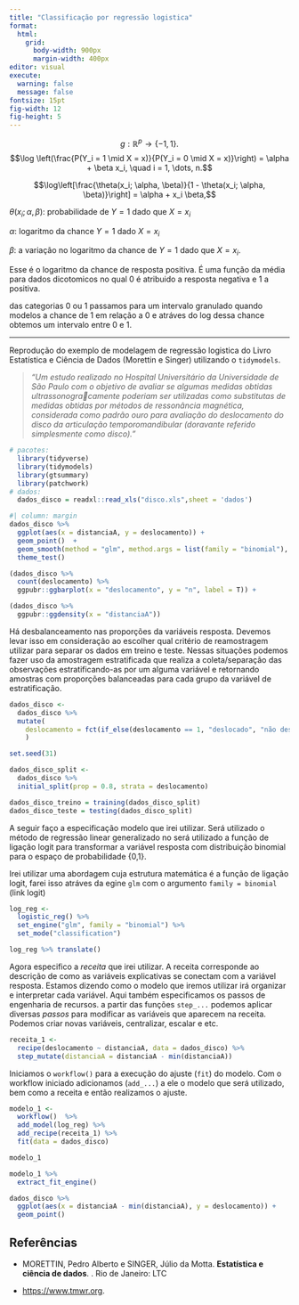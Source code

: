 ```yaml
---
title: "Classificação por regressão logistica"
format: 
  html:
    grid: 
      body-width: 900px
      margin-width: 400px
editor: visual
execute: 
  warning: false
  message: false
fontsize: 15pt
fig-width: 12
fig-height: 5
---
```


$$g: \mathbb{R}^p \to \{-1, 1\}.$$ $$\log \left(\frac{P(Y_i = 1 \mid X = x)}{P(Y_i = 0 \mid X = x)}\right) = \alpha + \beta x_i, \quad i = 1, \dots, n.$$

$$\log\left[\frac{\theta(x_i; \alpha, \beta)}{1 - \theta(x_i; \alpha, \beta)}\right] = \alpha + x_i \beta,$$

$\theta(x_i; \alpha, \beta)$: probabilidade de $Y = 1$ dado que $X = x_i$

$\alpha$: logaritmo da chance $Y=1$ dado $X = x_i$

$\beta$: a variação no logaritmo da chance de $Y =1$ dado que $X = x_i$.

Esse é o logaritmo da chance de resposta positiva. É uma função da média para dados dicotomicos no qual 0 é atribuido a resposta negativa e 1 a positiva.

das categorias 0 ou 1 passamos para um intervalo granulado quando modelos a chance de 1 em relação a 0 e atráves do log dessa chance obtemos um intervalo entre 0 e 1.

---

Reprodução do exemplo de modelagem de regressão logistica do Livro Estatística e Ciência de Dados (Morettin e Singer) utilizando o `tidymodels`.

> *"Um estudo realizado no Hospital Universitário da Universidade de São Paulo com o objetivo de avaliar se algumas medidas obtidas ultrassonogracamente poderiam ser utilizadas como substitutas de medidas obtidas por métodos de ressonância magnética, considerada como padrão ouro para avaliação do deslocamento do disco da articulação temporomandibular (doravante referido simplesmente como disco)."*

```r
# pacotes:
  library(tidyverse)
  library(tidymodels)
  library(gtsummary)
  library(patchwork)
# dados:
  dados_disco = readxl::read_xls("disco.xls",sheet = 'dados')
```

```r
#| column: margin
dados_disco %>% 
  ggplot(aes(x = distanciaA, y = deslocamento)) + 
  geom_point()  + 
  geom_smooth(method = "glm", method.args = list(family = "binomial"), se = FALSE, color = "darkorange") + 
  theme_test()
```

```r

(dados_disco %>% 
  count(deslocamento) %>% 
  ggpubr::ggbarplot(x = "deslocamento", y = "n", label = T)) + 

(dados_disco %>% 
  ggpubr::ggdensity(x = "distanciaA"))
```

Há desbalanceamento nas proporções da variáveis resposta. Devemos levar isso em consideração ao escolher qual critério de reamostragem utilizar para separar os dados em treino e teste. Nessas situações podemos fazer uso da amostragem estratificada que realiza a coleta/separação das observações estratificando-as por um alguma variável e retornando amostras com proporções balanceadas para cada grupo da variável de estratificação.

```r
dados_disco <-  
  dados_disco %>% 
  mutate(
    deslocamento = fct(if_else(deslocamento == 1, "deslocado", "não deslocado"), levels = c("não deslocado", "deslocado")),
    ) 
```

```r
set.seed(31)

dados_disco_split <- 
  dados_disco %>% 
  initial_split(prop = 0.8, strata = deslocamento)

dados_disco_treino = training(dados_disco_split)
dados_disco_teste = testing(dados_disco_split)
```

A seguir faço a especificação modelo que irei utilizar. Será utilizado o método de regressão linear generalizado no será utilizado a função de ligação logit para transformar a variável resposta com distribuição binomial para o espaço de probabilidade {0,1}.

Irei utilizar uma abordagem cuja estrutura matemática é a função de ligação logit, farei isso atráves da egine `glm` com o argumento `family = binomial` (link logit)

```r
log_reg <- 
  logistic_reg() %>% 
  set_engine("glm", family = "binomial") %>% 
  set_mode("classification")

log_reg %>% translate()
```

Agora especifico a *receita* que irei utilizar. A receita corresponde ao descrição de como as variáveis explicativas se conectam com a variável resposta. Estamos dizendo como o modelo que iremos utilizar irá organizar e interpretar cada variável. Aqui também especificamos os passos de engenharia de recursos. a partir das funções `step_...` podemos aplicar diversas *passos* para modificar as variáveis que aparecem na receita. Podemos criar novas variáveis, centralizar, escalar e etc.

```r
receita_1 <-  
  recipe(deslocamento ~ distanciaA, data = dados_disco) %>% 
  step_mutate(distanciaA = distanciaA - min(distanciaA))
```

Iniciamos o `workflow()` para a execução do ajuste (`fit`) do modelo. Com o workflow iniciado adicionamos (`add_...`) a ele o modelo que será utilizado, bem como a receita e então realizamos o ajuste.

```r
modelo_1 <- 
  workflow()  %>%  
  add_model(log_reg) %>% 
  add_recipe(receita_1) %>% 
  fit(data = dados_disco)

modelo_1
```

```r
modelo_1 %>% 
  extract_fit_engine()
```

```r
dados_disco %>% 
  ggplot(aes(x = distanciaA - min(distanciaA), y = deslocamento)) + 
  geom_point()
```

## Referências

-   MORETTIN, Pedro Alberto e SINGER, Júlio da Motta. **Estatística e ciência de dados**. . Rio de Janeiro: LTC

-   <https://www.tmwr.org>.
